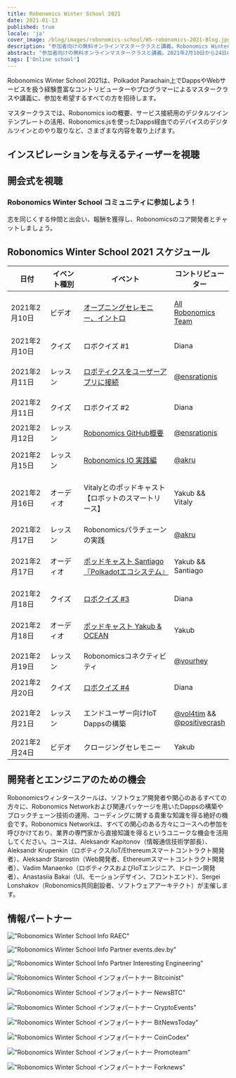 ```yaml
---
title: Robonomics Winter School 2021
date: 2021-01-13
published: true
locale: 'ja'
cover_image: /blog/images/robonomics-school/WS-robonomics-2021-Blog.jpg
description: "参加者向けの無料オンラインマスタークラスと講義。Robonomics Winter School 2021（2月10日から24日）の期間中、Polkadot Parachain上でIoT向けのDappsやWebサービスの構築に挑戦しよう。"
abstract: "参加者向けの無料オンラインマスタークラスと講義。2021年2月10日から24日のRobonomics Winter Schoolの期間中、Polkadot Parachain上でIoT向けのDappsやWebサービスの構築に挑戦しよう。"
tags: ['Online school']
---
```


<PostExpiredInfo/>

Robonomics Winter School 2021は、Polkadot Parachain上でDappsやWebサービスを扱う経験豊富なコントリビューターやプログラマーによるマスタークラスや講義に、参加を希望するすべての方を招待します。

マスタークラスでは、Robonomics ioの概要、サービス接続用のデジタルツインテンプレートの活用、Robonomics.jsを使ったDapps経由でのデバイスのデジタルツインとのやり取りなど、さまざまな内容を取り上げます。

## インスピレーションを与えるティーザーを視聴

<section class="animate-inside">

<YouTube id="https://youtu.be/RbNJ4ozUGXE" posterQuality="max"/>

</section>

## 開会式を視聴

<section class="animate-inside">

<YouTube id="https://youtu.be/kQaSwNYHJQ8E" posterQuality="max"/>

</section>

<section class="animate-inside">
<TextCard icon="/icons/icon-forum.png" link="https://discord.gg/5UWNGNaAUf">

### Robonomics Winter School コミュニティに参加しよう！
志を同じくする仲間と出会い、報酬を獲得し、Robonomicsのコア開発者とチャットしましょう。

</TextCard>
</section>

## Robonomics Winter School 2021 スケジュール

<table class="mobile fullwidth">
<thead>
<tr>
<th style="width:110px">日付</th>
<th style="width:110px">イベント種別</th>
<th style="min-width:190px">イベント</th>
<th>コントリビューター</th>
</tr>
</thead>
<tbody>

<tr>
<td data-th="THE OPENING CEREMONY">2021年2月10日</td>
<td>ビデオ</td>
<td data-th="Watch the video:">

[オープニングセレモニー、イントロ](https://wiki.robonomics.network/docs/wschool2021-intro)

</td>
<td data-th="Contributors:">

[All Robonomics Team](https://github.com/airalab)

</td>
</tr>

<tr>
<td data-th="ROBO QUIZ #1">2021年2月10日</td>
<td>クイズ</td>
<td>ロボクイズ #1</td>
<td data-th="Contributors:">Diana</td>
</tr>

<tr>
<td data-th="CONNECT ROBOTICS TO USER APP">2021年2月11日</td>
<td>レッスン</td>
<td data-th="Go throw the lesson:">

[ロボティクスをユーザーアプリに接続](https://wiki.robonomics.network/docs/wschool2021-connect-robotics-to-user-app/)

</td>
<td data-th="Contributor:">

[@ensrationis](https://github.com/ensrationis)

</td>
</tr>

<tr>
<td data-th="ROBO QUIZ #2">2021年2月11日</td>
<td>クイズ</td>
<td>ロボクイズ #2</td>
<td data-th="Contributors:">Diana</td>
</tr>

<tr>
<td data-th="ROBONOMICS GITHUB OVERVIEW">2021年2月12日</td>
<td>レッスン</td>
<td data-th="Go throw the lesson:">

[Robonomics GitHub概要](https://wiki.robonomics.network/docs/wschool2021-robonomics-github-overview)

</td>
<td data-th="Contributor:">

[@ensrationis](https://github.com/ensrationis)

</td>
</tr>

<tr>
<td data-th="ROBONOMICS IO IN PRACTICE">2021年2月15日</td>
<td>レッスン</td>
<td data-th="Go throw the lesson:">

[Robonomics IO 実践編](https://wiki.robonomics.network/docs/wschool2021-robonomics-io-in-practice)

</td>
<td data-th="Contributor:">

[@akru](https://github.com/akru)

</td>
</tr>

<tr>
<td data-th="PODCAST with Vitaly [Smart-lease of Robots]">2021年2月16日</td>
<td>オーディオ</td>
<td data-th="Audio on Youtube:">

Vitalyとのポッドキャスト【ロボットのスマートリース】

</td>
<td data-th="Contributor:">Yakub && Vitaly</td>
</tr>


<tr>
<td data-th="ROBONOMICS PARACHAIN IN PRACTICE">2021年2月17日</td>
<td>レッスン</td>
<td>Robonomicsパラチェーンの実践</td>
<td data-th="Contributor:">

[@akru](https://github.com/akru)

</td>
</tr>

<tr>
<td data-th="PODCAST with Santiago 'Polkadot ecosystem'">2021年2月17日</td>
<td>オーディオ</td>
<td data-th="Audio on Youtube:">

[ポッドキャスト Santiago『Polkadotエコシステム』](https://url.today/74)

</td>
<td data-th="Contributors:">Yakub && Santiago</td>
</tr>


<tr>
<td data-th="ROBO QUIZ #3">2021年2月18日</td>
<td>クイズ</td>
<td data-th="Join in Discord:">

[ロボクイズ #3](https://discord.gg/5UWNGNaAUf)

</td>
<td data-th="Contributors:">Diana</td>
</tr>

<tr>
<td data-th="PODCAST with Yakub & OCEAN">2021年2月18日</td>
<td>オーディオ</td>
<td>

[ポッドキャスト Yakub & OCEAN](https://url.today/75)

</td>
<td data-th="Contributors:">Yakub</td>
</tr>


<tr>
<td data-th="ROBONOMICS CONNECTIVITY">2021年2月19日</td>
<td>レッスン</td>
<td>Robonomicsコネクティビティ</td>
<td data-th="Contributor:">

[@vourhey](https://github.com/Vourhey)

</td>
</tr>

<tr>
<td data-th="ROBO QUIZ #4">2021年2月20日</td>
<td>クイズ</td>
<td data-th="Join in Discord:">

[ロボクイズ #4](https://discord.gg/5UWNGNaAUf)

</td>
<td data-th="Contributors:">Diana</td>
</tr>


<tr>
<td data-th="BUILD IOT DAPPS FOR END USERS">2021年2月21日</td>
<td>レッスン</td>
<td>エンドユーザー向けIoT Dappsの構築</td>
<td data-th="Contributors:">

[@vol4tim](https://github.com/vol4tim) && [@positivecrash](https://github.com/positivecrash)

</td>
</tr>

<tr>
<td data-th="CLOSING CEREMONY">2021年2月24日</td>
<td>ビデオ</td>
<td>クロージングセレモニー</td>
<td data-th="Contributors:">Yakub</td>
</tr>

</tbody>
</table>


## 開発者とエンジニアのための機会

Robonomicsウィンタースクールは、ソフトウェア開発者や関心のあるすべての方々に、Robonomics Networkおよび関連パッケージを用いたDappsの構築やブロックチェーン技術の運用、コーディングに関する貴重な知識を得る絶好の機会です。Robonomics Networkは、すべての関心のある方々にコースへの参加を呼びかけており、業界の専門家から直接知識を得るというユニークな機会を活用してください。コースは、Aleksandr Kapitonov（情報通信技術学部長）、Aleksandr Krupenkin（ロボティクス/IoT/Ethereumスマートコントラクト開発者）、Aleksandr Starostin（Web開発者、Ethereumスマートコントラクト開発者）、Vadim Manaenko（ロボティクスおよびIoTエンジニア、ドローン開発者）、Anastasiia Bakai（UI、モーションデザイン、フロントエンド）、Sergei Lonshakov（Robonomics共同創設者、ソフトウェアアーキテクト）が主催します。


## 情報パートナー

<section class="grid-4 animate-inside">

<TextCard orientation="vertical" link="https://raec.ru" classList="pin">

!["Robonomics Winter School Info RAEC"](/blog/images/robonomics-school/raec.png)

</TextCard>

<TextCard orientation="vertical" link="https://events.dev.by/robonomics-winter-school">

!["Robonomics Winter School Info Partner events.dev.by"](/blog/images/robonomics-school/dev-logo-brand.png)

</TextCard>

<TextCard orientation="vertical" link="https://interestingengineering.com/events/robonomics-winter-school-2021">

!["Robonomics Winter School Info Partner Interesting Engineering"](/blog/images/robonomics-school/interestingengineering.png)

</TextCard>

<TextCard orientation="vertical" link="https://bitcoinist.com/robonomics-winter-school-2021-master-classes-and-lectures-open-for-attendees/">

!["Robonomics Winter School インフォパートナー Bitcoinist"](/blog/images/robonomics-school/bitcoinist.png)

</TextCard>

<TextCard orientation="vertical" link="https://www.newsbtc.com/press-releases/robonomics-winter-school-2021-master-classes-and-lectures-open-for-attendees/">

!["Robonomics Winter School インフォパートナー NewsBTC"](/blog/images/robonomics-school/newsbtc.jpg)

</TextCard>

<TextCard orientation="vertical" link="https://cryptoevents.global/">

!["Robonomics Winter School インフォパートナー CryptoEvents"](/blog/images/robonomics-school/cryptoevents-logo.png)

</TextCard>

<TextCard orientation="vertical" link="https://bitnewstoday.com">

!["Robonomics Winter School インフォパートナー BitNewsToday"](/blog/images/robonomics-school/BNT.png)

</TextCard>

<TextCard orientation="vertical" link="https://coincodex.com/">

!["Robonomics Winter School インフォパートナー CoinCodex"](/blog/images/robonomics-school/coincodex.png)

</TextCard>

<TextCard orientation="vertical" link="https://www.youtube.com/channel/UCrvyFYM29oQ-EAejZgYqmWA">

!["Robonomics Winter School インフォパートナー Promoteam"](/blog/images/robonomics-school/Promoteam.png)

</TextCard>

<TextCard orientation="'vertical'" link="https://forknews.io/">

!["Robonomics Winter School インフォパートナー Forknews"](/blog/images/robonomics-school/forknews_io.png)

</TextCard>

</section>
